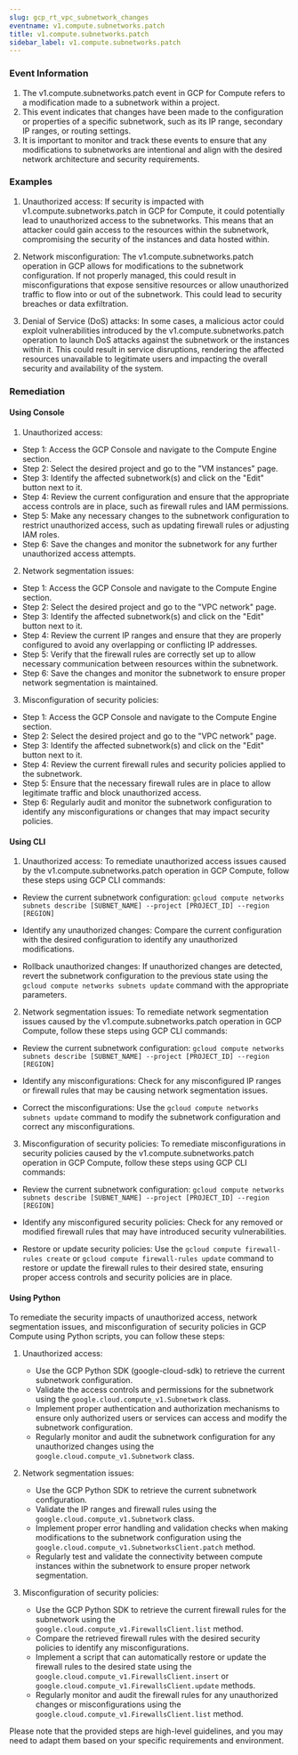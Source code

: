 ```yaml
--- 
slug: gcp_rt_vpc_subnetwork_changes
eventname: v1.compute.subnetworks.patch
title: v1.compute.subnetworks.patch
sidebar_label: v1.compute.subnetworks.patch
---
```

                       
### Event Information

1. The v1.compute.subnetworks.patch event in GCP for Compute refers to a modification made to a subnetwork within a project. 
2. This event indicates that changes have been made to the configuration or properties of a specific subnetwork, such as its IP range, secondary IP ranges, or routing settings. 
3. It is important to monitor and track these events to ensure that any modifications to subnetworks are intentional and align with the desired network architecture and security requirements.


### Examples

1. Unauthorized access: If security is impacted with v1.compute.subnetworks.patch in GCP for Compute, it could potentially lead to unauthorized access to the subnetworks. This means that an attacker could gain access to the resources within the subnetwork, compromising the security of the instances and data hosted within.

2. Network misconfiguration: The v1.compute.subnetworks.patch operation in GCP allows for modifications to the subnetwork configuration. If not properly managed, this could result in misconfigurations that expose sensitive resources or allow unauthorized traffic to flow into or out of the subnetwork. This could lead to security breaches or data exfiltration.

3. Denial of Service (DoS) attacks: In some cases, a malicious actor could exploit vulnerabilities introduced by the v1.compute.subnetworks.patch operation to launch DoS attacks against the subnetwork or the instances within it. This could result in service disruptions, rendering the affected resources unavailable to legitimate users and impacting the overall security and availability of the system.

### Remediation

#### Using Console

1. Unauthorized access:
- Step 1: Access the GCP Console and navigate to the Compute Engine section.
- Step 2: Select the desired project and go to the "VM instances" page.
- Step 3: Identify the affected subnetwork(s) and click on the "Edit" button next to it.
- Step 4: Review the current configuration and ensure that the appropriate access controls are in place, such as firewall rules and IAM permissions.
- Step 5: Make any necessary changes to the subnetwork configuration to restrict unauthorized access, such as updating firewall rules or adjusting IAM roles.
- Step 6: Save the changes and monitor the subnetwork for any further unauthorized access attempts.

2. Network segmentation issues:
- Step 1: Access the GCP Console and navigate to the Compute Engine section.
- Step 2: Select the desired project and go to the "VPC network" page.
- Step 3: Identify the affected subnetwork(s) and click on the "Edit" button next to it.
- Step 4: Review the current IP ranges and ensure that they are properly configured to avoid any overlapping or conflicting IP addresses.
- Step 5: Verify that the firewall rules are correctly set up to allow necessary communication between resources within the subnetwork.
- Step 6: Save the changes and monitor the subnetwork to ensure proper network segmentation is maintained.

3. Misconfiguration of security policies:
- Step 1: Access the GCP Console and navigate to the Compute Engine section.
- Step 2: Select the desired project and go to the "VPC network" page.
- Step 3: Identify the affected subnetwork(s) and click on the "Edit" button next to it.
- Step 4: Review the current firewall rules and security policies applied to the subnetwork.
- Step 5: Ensure that the necessary firewall rules are in place to allow legitimate traffic and block unauthorized access.
- Step 6: Regularly audit and monitor the subnetwork configuration to identify any misconfigurations or changes that may impact security policies.

#### Using CLI

1. Unauthorized access: To remediate unauthorized access issues caused by the v1.compute.subnetworks.patch operation in GCP Compute, follow these steps using GCP CLI commands:

- Review the current subnetwork configuration: `gcloud compute networks subnets describe [SUBNET_NAME] --project [PROJECT_ID] --region [REGION]`

- Identify any unauthorized changes: Compare the current configuration with the desired configuration to identify any unauthorized modifications.

- Rollback unauthorized changes: If unauthorized changes are detected, revert the subnetwork configuration to the previous state using the `gcloud compute networks subnets update` command with the appropriate parameters.

2. Network segmentation issues: To remediate network segmentation issues caused by the v1.compute.subnetworks.patch operation in GCP Compute, follow these steps using GCP CLI commands:

- Review the current subnetwork configuration: `gcloud compute networks subnets describe [SUBNET_NAME] --project [PROJECT_ID] --region [REGION]`

- Identify any misconfigurations: Check for any misconfigured IP ranges or firewall rules that may be causing network segmentation issues.

- Correct the misconfigurations: Use the `gcloud compute networks subnets update` command to modify the subnetwork configuration and correct any misconfigurations.

3. Misconfiguration of security policies: To remediate misconfigurations in security policies caused by the v1.compute.subnetworks.patch operation in GCP Compute, follow these steps using GCP CLI commands:

- Review the current subnetwork configuration: `gcloud compute networks subnets describe [SUBNET_NAME] --project [PROJECT_ID] --region [REGION]`

- Identify any misconfigured security policies: Check for any removed or modified firewall rules that may have introduced security vulnerabilities.

- Restore or update security policies: Use the `gcloud compute firewall-rules create` or `gcloud compute firewall-rules update` command to restore or update the firewall rules to their desired state, ensuring proper access controls and security policies are in place.

#### Using Python

To remediate the security impacts of unauthorized access, network segmentation issues, and misconfiguration of security policies in GCP Compute using Python scripts, you can follow these steps:

1. Unauthorized access:
   - Use the GCP Python SDK (google-cloud-sdk) to retrieve the current subnetwork configuration.
   - Validate the access controls and permissions for the subnetwork using the `google.cloud.compute_v1.Subnetwork` class.
   - Implement proper authentication and authorization mechanisms to ensure only authorized users or services can access and modify the subnetwork configuration.
   - Regularly monitor and audit the subnetwork configuration for any unauthorized changes using the `google.cloud.compute_v1.Subnetwork` class.

2. Network segmentation issues:
   - Use the GCP Python SDK to retrieve the current subnetwork configuration.
   - Validate the IP ranges and firewall rules using the `google.cloud.compute_v1.Subnetwork` class.
   - Implement proper error handling and validation checks when making modifications to the subnetwork configuration using the `google.cloud.compute_v1.SubnetworksClient.patch` method.
   - Regularly test and validate the connectivity between compute instances within the subnetwork to ensure proper network segmentation.

3. Misconfiguration of security policies:
   - Use the GCP Python SDK to retrieve the current firewall rules for the subnetwork using the `google.cloud.compute_v1.FirewallsClient.list` method.
   - Compare the retrieved firewall rules with the desired security policies to identify any misconfigurations.
   - Implement a script that can automatically restore or update the firewall rules to the desired state using the `google.cloud.compute_v1.FirewallsClient.insert` or `google.cloud.compute_v1.FirewallsClient.update` methods.
   - Regularly monitor and audit the firewall rules for any unauthorized changes or misconfigurations using the `google.cloud.compute_v1.FirewallsClient.list` method.

Please note that the provided steps are high-level guidelines, and you may need to adapt them based on your specific requirements and environment.


 